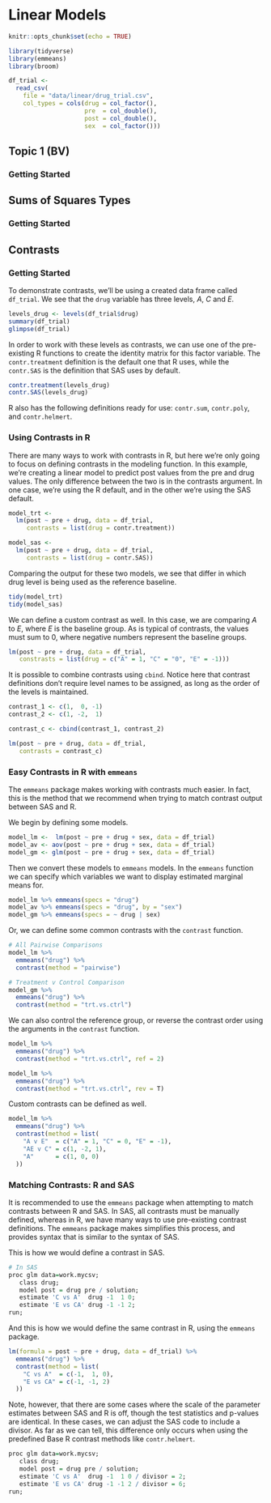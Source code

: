 # Linear Models

```r
knitr::opts_chunk$set(echo = TRUE)

library(tidyverse)
library(emmeans)
library(broom)

df_trial <- 
  read_csv(
    file = "data/linear/drug_trial.csv",
    col_types = cols(drug = col_factor(), 
                     pre  = col_double(), 
                     post = col_double(), 
                     sex  = col_factor()))
```

## Topic 1 (BV)

### Getting Started

## Sums of Squares Types

### Getting Started

## Contrasts

### Getting Started

To demonstrate contrasts, we'll be using a created data frame called `df_trial`. We see that the `drug` variable has three levels, _A_, _C_ and _E_.

```r
levels_drug <- levels(df_trial$drug)
summary(df_trial)
glimpse(df_trial)
```

In order to work with these levels as contrasts, we can use one of the pre-existing R functions to create the identity matrix for this factor variable. The `contr.treatment` definition is the default one that R uses, while the `contr.SAS` is the definition that SAS uses by default.

```r
contr.treatment(levels_drug)
contr.SAS(levels_drug)
```

R also has the following definitions ready for use: `contr.sum`, `contr.poly`, and `contr.helmert`.


### Using Contrasts in R

There are many ways to work with contrasts in R, but here we're only going to focus on defining contrasts in the modeling function.  In this example, we're creating a linear model to predict post values from the pre and drug values. The only difference between the two is in the contrasts argument.  In one case, we're using the R default, and in the other we're using the SAS default.

```r
model_trt <- 
  lm(post ~ pre + drug, data = df_trial,
     contrasts = list(drug = contr.treatment))

model_sas <- 
  lm(post ~ pre + drug, data = df_trial,
     contrasts = list(drug = contr.SAS))
```

Comparing the output for these two models, we see that differ in which drug level is being used as the reference baseline.

```r
tidy(model_trt)
tidy(model_sas)
```

We can define a custom contrast as well.  In this case, we are comparing _A_ to _E_, where _E_ is the baseline group. As is typical of contrasts, the values must sum to 0, where negative numbers represent the baseline groups.

```r
lm(post ~ pre + drug, data = df_trial,
   constrasts = list(drug = c("A" = 1, "C" = "0", "E" = -1)))
```

It is possible to combine contrasts using `cbind`.  Notice here that contrast definitions don't require level names to be assigned, as long as the order of the levels is maintained. 

```r
contrast_1 <- c(1,  0, -1)
contrast_2 <- c(1, -2,  1)

contrast_c <- cbind(contrast_1, contrast_2)

lm(post ~ pre + drug, data = df_trial,
   contrasts = contrast_c)
```

### Easy Contrasts in R with `emmeans`

The `emmeans` package makes working with contrasts much easier.  In fact, this is the method that we recommend when trying to match contrast output between SAS and R.

We begin by defining some models.

```r
model_lm <-  lm(post ~ pre + drug + sex, data = df_trial)
model_av <- aov(post ~ pre + drug + sex, data = df_trial)
model_gm <- glm(post ~ pre + drug + sex, data = df_trial)
```

Then we convert these models to `emmeans` models.  In the `emmeans` function we can specify which variables we want to display estimated marginal means for.

```r
model_lm %>% emmeans(specs = "drug")
model_av %>% emmeans(specs = "drug", by = "sex")
model_gm %>% emmeans(specs = ~ drug | sex)
```

Or, we can define some common contrasts with the `contrast` function.

```r
# All Pairwise Comparisons
model_lm %>% 
  emmeans("drug") %>% 
  contrast(method = "pairwise")     

# Treatment v Control Comparison
model_gm %>% 
  emmeans("drug") %>% 
  contrast(method = "trt.vs.ctrl")  
```

We can also control the reference group, or reverse the contrast order using the arguments in the `contrast` function.

```r
model_lm %>% 
  emmeans("drug") %>% 
  contrast(method = "trt.vs.ctrl", ref = 2)     

model_lm %>% 
  emmeans("drug") %>% 
  contrast(method = "trt.vs.ctrl", rev = T)     
```

Custom contrasts can be defined as well.

```r
model_lm %>% 
  emmeans("drug") %>% 
  contrast(method = list(
    "A v E"  = c("A" = 1, "C" = 0, "E" = -1),
    "AE v C" = c(1, -2, 1),
    "A"      = c(1, 0, 0)
  ))
```

### Matching Contrasts: R and SAS

It is recommended to use the `emmeans` package when attempting to match contrasts between R and SAS.  In SAS, all contrasts must be manually defined, whereas in R, we have many ways to use pre-existing contrast definitions.   The `emmeans` package makes simplifies this process, and provides syntax that is similar to the syntax of SAS.

This is how we would define a contrast in SAS.

```r
# In SAS
proc glm data=work.mycsv;
   class drug;
   model post = drug pre / solution;
   estimate 'C vs A'  drug -1  1 0;
   estimate 'E vs CA' drug -1 -1 2;
run;
```

And this is how we would define the same contrast in R, using the `emmeans` package.

```r
lm(formula = post ~ pre + drug, data = df_trial) %>% 
  emmeans("drug") %>% 
  contrast(method = list(
    "C vs A"  = c(-1,  1, 0),
    "E vs CA" = c(-1, -1, 2)
  ))
```

Note, however, that there are some cases where the scale of the parameter estimates between SAS and R is off, though the test statistics and p-values are identical.  In these cases, we can adjust the SAS code to include a divisor.  As far as we can tell, this difference only occurs when using the predefined Base R contrast methods like `contr.helmert`.

```r
proc glm data=work.mycsv;
   class drug;
   model post = drug pre / solution;
   estimate 'C vs A'  drug -1  1 0 / divisor = 2;
   estimate 'E vs CA' drug -1 -1 2 / divisor = 6;
run;
```

